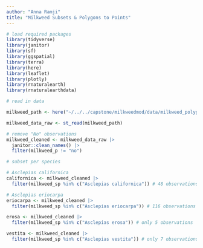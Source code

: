 ```yaml
---
author: "Anna Ramji"
title: "Milkweed Subsets & Polygons to Points"
---
```



```r
# load required packages
library(tidyverse)
library(janitor)
library(sf)
library(ggspatial)
library(terra)
library(here)
library(leaflet)
library(plotly)
library(rnaturalearth)
library(rnaturalearthdata)

# read in data

milkweed_path <- here("~/../../capstone/milkweedmod/data/milkweed_polygon_data/")

milkweed_data_raw <- st_read(milkweed_path)

```



```r
# remove "No" observations
milkweed_cleaned <- milkweed_data_raw |> 
  janitor::clean_names() |> 
  filter(milkweed_p != "no")

# subset per species

# Asclepias californica
californica <- milkweed_cleaned |> 
  filter(milkweed_sp %in% c("Asclepias californica")) # 48 observations

# Asclepias eriocarpa
eriocarpa <- milkweed_cleaned |> 
  filter(milkweed_sp %in% c("Asclepias eriocarpa")) # 116 observations

erosa <- milkweed_cleaned |> 
  filter(milkweed_sp %in% c("Asclepias erosa")) # only 5 observations

vestita <- milkweed_cleaned |> 
  filter(milkweed_sp %in% c("Asclepias vestita")) # only 7 observations


```

